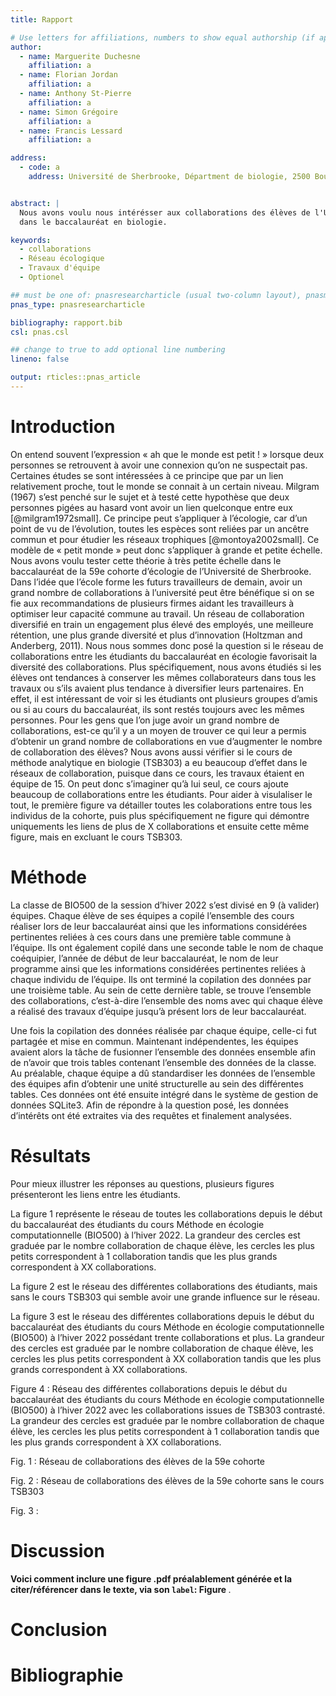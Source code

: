 ```yaml
---
title: Rapport

# Use letters for affiliations, numbers to show equal authorship (if applicable) and to indicate the corresponding author
author:
  - name: Marguerite Duchesne
    affiliation: a
  - name: Florian Jordan
    affiliation: a
  - name: Anthony St-Pierre
    affiliation: a
  - name: Simon Grégoire
    affiliation: a
  - name: Francis Lessard
    affiliation: a

address:
  - code: a
    address: Université de Sherbrooke, Départment de biologie, 2500 Boulevard de l'Université, Sherbrooke, Québec, J1K 2R1


abstract: |
  Nous avons voulu nous intérésser aux collaborations des élèves de l'Université de Sherbrooke lors de travaux d'équipe pendant leur parcours 
  dans le baccalauréat en biologie. 

keywords:
  - collaborations
  - Réseau écologique
  - Travaux d'équipe
  - Optionel

## must be one of: pnasresearcharticle (usual two-column layout), pnasmathematics (one column layout), or pnasinvited (invited submissions only)
pnas_type: pnasresearcharticle

bibliography: rapport.bib
csl: pnas.csl

## change to true to add optional line numbering
lineno: false

output: rticles::pnas_article
---
```


# Introduction  

On entend souvent l'expression « ah que le monde est petit ! » lorsque deux personnes se retrouvent à avoir une connexion qu'on ne suspectait pas. Certaines études se sont intéressées à ce principe que par un lien relativement proche, tout le monde se connait à un certain niveau. Milgram (1967) s'est penché sur le sujet et à testé cette hypothèse que deux personnes pigées au hasard vont avoir un lien quelconque entre eux [@milgram1972small]. Ce principe peut s'appliquer à l'écologie, car d'un point de vu de l'évolution, toutes les espèces sont reliées par un ancêtre commun et pour étudier les réseaux trophiques [@montoya2002small]. Ce modèle de « petit monde » peut donc s'appliquer à grande et petite échelle. 
Nous avons voulu tester cette théorie à très petite échelle dans le baccalauréat de la 59e cohorte d'écologie de l'Université de Sherbrooke. Dans l’idée que l’école forme les futurs travailleurs de demain, avoir un grand nombre de collaborations à l’université peut être bénéfique si on se fie aux recommandations de plusieurs firmes aidant les travailleurs à optimiser leur capacité commune au travail. Un réseau de collaboration diversifié en train un engagement plus élevé des employés, une meilleure rétention, une plus grande diversité et plus d’innovation (Holtzman and Anderberg, 2011). Nous nous sommes donc posé la question si le réseau de collaborations entre les étudiants du baccalauréat en écologie favorisait la diversité des collaborations. Plus spécifiquement, nous avons étudiés si les élèves ont tendances à conserver les mêmes collaborateurs dans tous les travaux ou s'ils avaient plus tendance à diversifier leurs partenaires. En effet, il est intéressant de voir si les étudiants ont plusieurs groupes d'amis ou si au cours du baccalauréat, ils sont restés toujours avec les mêmes personnes. Pour les gens que l’on juge avoir un grand nombre de collaborations, est-ce qu’il y a un moyen de trouver ce qui leur a permis d’obtenir un grand nombre de collaborations en vue d’augmenter le nombre de collaboration des élèves? Nous avons aussi vérifier si le cours de méthode analytique en biologie (TSB303) a eu beaucoup d'effet dans le réseaux de collaboration, puisque dans ce cours, les travaux étaient en équipe de 15. On peut donc s'imaginer qu'à lui seul, ce cours ajoute beaucoup de collaborations entre les étudiants. 
Pour aider à visulaliser le tout, le première figure va détailler toutes les colaborations entre tous les individus de la cohorte, puis plus spécifiquement ne figure qui démontre uniquements les liens de plus de X collaborations et ensuite cette même figure, mais en excluant le cours TSB303.

# Méthode  

La classe de BIO500 de la session d'hiver 2022 s'est divisé en 9 (à valider) équipes. Chaque élève de ses équipes a copilé l'ensemble des cours réaliser lors de leur baccalauréat ainsi que les informations considérées pertinentes reliées à ces cours dans une première table commune à l'équipe. Ils ont également copilé dans une seconde table le nom de chaque coéquipier, l'année de début de leur baccalauréat, le nom de leur programme ainsi que les informations considérées pertinentes reliées à chaque individu de l'équipe. Ils ont terminé la copilation des données par une troisième table. Au sein de cette dernière table, se trouve l'ensemble des collaborations, c'est-à-dire l'ensemble des noms avec qui chaque élève a réalisé des travaux d'équipe jusqu'à présent lors de leur baccalauréat. 

Une fois la copilation des données réalisée par chaque équipe, celle-ci fut partagée et mise en commun. Maintenant indépendentes, les équipes avaient alors la tâche de fusionner l'ensemble des données ensemble afin de n'avoir que trois tables contenant l'ensemble des données de la classe. Au préalable, chaque équipe a dû standardiser les données de l'ensemble des équipes afin d'obtenir une unité structurelle au sein des différentes tables. Ces données ont été ensuite intégré dans le système de gestion de données SQLite3. Afin de répondre à la question posé, les données d'intérêts ont été extraites via des requêtes et finalement analysées.


# Résultats  

Pour mieux illustrer les réponses au questions, plusieurs figures présenteront les liens entre les étudiants.

La figure 1 représente le réseau de toutes les collaborations depuis le début du baccalauréat des étudiants du cours Méthode en écologie computationnelle (BIO500) à l’hiver 2022. La grandeur des cercles est graduée par le nombre collaboration de chaque élève, les cercles les plus petits correspondent à 1 collaboration tandis que les plus grands correspondent à XX collaborations.

La figure 2 est le réseau des différentes collaborations des étudiants, mais sans le cours TSB303 qui semble avoir une grande influence sur le réseau.

La figure 3 est le réseau des différentes collaborations depuis le début du baccalauréat des étudiants du cours Méthode en écologie computationnelle (BIO500) à l’hiver 2022 possédant trente collaborations et plus. La grandeur des cercles est graduée par le nombre collaboration de chaque élève, les cercles les plus petits correspondent à XX collaboration tandis que les plus grands correspondent à XX collaborations.

Figure 4 : Réseau des différentes collaborations depuis le début du baccalauréat des étudiants du cours Méthode en écologie computationnelle (BIO500) à l’hiver 2022 avec les collaborations issues de TSB303 contrasté. La grandeur des cercles est graduée par le nombre collaboration de chaque élève, les cercles les plus petits correspondent à 1 collaboration tandis que les plus grands correspondent à XX collaborations.

Fig. 1 : Réseau de collaborations des élèves de la 59e cohorte

Fig. 2 : Réseau de collaborations des élèves de la 59e cohorte sans le cours TSB303

Fig. 3 : 

# Discussion  

**Voici comment inclure une figure .pdf préalablement générée et la citer/référencer dans le texte, via son `label`: Figure \ref{fig:plot1}**. 


# Conclusion  



\newpage
# Bibliographie{-}
